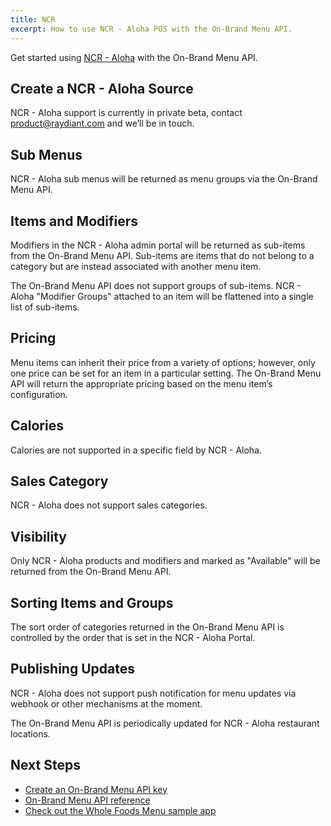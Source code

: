 ```yaml
---
title: NCR
excerpt: How to use NCR - Aloha POS with the On-Brand Menu API.
---
```


Get started using [NCR - Aloha](https://www.ncr.com/restaurants/aloha-restaurant-pos-system) with the On-Brand Menu API.

## Create a NCR - Aloha Source

NCR - Aloha support is currently in private beta, contact [product@raydiant.com](mailto:product@raydiant.com) and we’ll be in touch.

## Sub Menus

NCR - Aloha sub menus will be returned as menu groups via the On-Brand Menu API. 

## Items and Modifiers

Modifiers in the NCR - Aloha admin portal will be returned as sub-items from the On-Brand Menu API. Sub-items are items that do not belong to a category but are instead associated with another menu item.

<Callout>The On-Brand Menu API does not support groups of sub-items. NCR - Aloha "Modifier Groups" attached to an item will be flattened into a single list of sub-items.</Callout>

## Pricing
Menu items can inherit their price from a variety of options; however, only one price can be set for an item in a particular setting. The On-Brand Menu API will return the appropriate pricing based on the menu item’s configuration.

## Calories

Calories are not supported in a specific field by NCR - Aloha.

## Sales Category

NCR - Aloha does not support sales categories.

## Visibility

Only NCR - Aloha products and modifiers and marked as "Available" will be returned from the On-Brand Menu API.

## Sorting Items and Groups

The sort order of categories returned in the On-Brand Menu API is controlled by the order that is set in the NCR - Aloha Portal.

## Publishing Updates

<Callout>NCR - Aloha does not support push notification for menu updates via webhook or other mechanisms at the moment.</Callout>

The On-Brand Menu API is periodically updated for NCR - Aloha restaurant locations.

## Next Steps

- [Create an On-Brand Menu API key](/docs/on-brand-menu-api/api-keys)
- [On-Brand Menu API reference](/docs/on-brand-menu-api/reference)
- [Check out the Whole Foods Menu sample app](/docs/get-started/sample-apps/whole-foods-menu)
